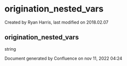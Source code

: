 
# origination_nested_vars 

 Created by  Ryan Harris, last modified on 2018.02.07

## origination_nested_vars

string

Document generated by Confluence on nov 11, 2022 04:24
